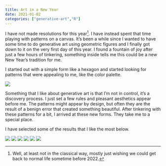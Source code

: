 ```yaml
---
title: Art in a New Year
date: 2021-01-02
categories: ["generative-art","R"]
---
```


I have not made resolutions for this year[^notreally]. I have instead spent that time playing with patterns on a canvas. It's been a while since I wanted to have some time to do generative art using geometric figures and I finally got down to it on the very first day of this year. I found a fountain of joy after just a few hours of tinkering, something inside tells me this could be a new New Year's tradition for me.


I started out with a simple form like a hexagon and started looking for patterns that were appealing to me, like the color palette. 

![](img/hex_057.png)

Something that I like about generative art is that I'm not in control, it's a discovery process. I just set a few rules and pleasant aesthetics appear before me. The patterns might appear by design, but often they are the result of a benign error that created something beautiful. After tinkering with these patterns for a bit, I arrived at these new forms. They take me to a special place.

I have selected some of the results that I like the most below.


![](img/RP_020.png)
![](img/RP_073.png)
![](img/RP_090.png)
![](img/RP_098.png)
![](img/RP_099.png)
![](img/RP_100.png)



[^notreally]: Well, at least not in the classical way, mostly just wishing we could get back to normal life sometime before 2022.
